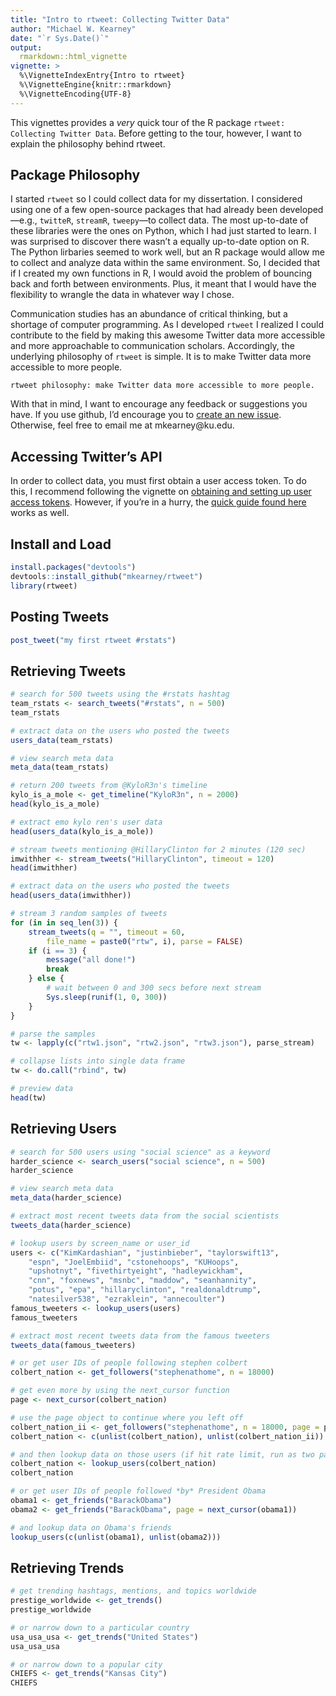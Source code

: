 ```yaml
---
title: "Intro to rtweet: Collecting Twitter Data"
author: "Michael W. Kearney"
date: "`r Sys.Date()`"
output: 
  rmarkdown::html_vignette
vignette: >
  %\VignetteIndexEntry{Intro to rtweet}
  %\VignetteEngine{knitr::rmarkdown}
  %\VignetteEncoding{UTF-8}
---
```


This vignettes provides a *very* quick tour of the R package `rtweet: Collecting Twitter Data`. Before getting to the tour, however, I want to explain the philosophy behind rtweet.

## Package Philosophy

I started `rtweet` so I could collect data for my dissertation. I considered using one of a few open-source packages that had already been developed---e.g., `twitteR`, `streamR`, `tweepy`---to collect data. The most up-to-date of these libraries were the ones on Python, which I had just started to learn. I was surprised to discover there wasn't a equally up-to-date option on R. The Python lirbaries seemed to work well, but an R package would allow me to collect and analyze data within the same environment. So, I decided that if I created my own functions in R, I would avoid the problem of bouncing back and forth between environments. Plus, it meant that I would have the flexibility to wrangle the data in whatever way I chose.

Communication studies has an abundance of critical thinking, but a shortage of computer programming. As I developed `rtweet` I realized I could contribute to the field by making this awesome Twitter data more accessible and more approachable to communication scholars. Accordingly, the underlying philosophy of `rtweet` is simple. It is to make Twitter data more accessible to more people.

```
rtweet philosophy: make Twitter data more accessible to more people.
```

With that in mind, I want to encourage any feedback or suggestions you have. If you use github, I'd encourage you to [create an new issue](https://github.com/mkearney/rtweet/issues). Otherwise, feel free to email me at mkearney@ku.edu.

## Accessing Twitter's API

In order to collect data, you must first obtain a user access token.
To do this, I recommend following the vignette on [obtaining and setting up user access tokens](https://github.com/mkearney/rtweet/blob/master/vignettes/tokens.Rmd).
However, if you're in a hurry, the [quick guide found here](https://github.com/mkearney/rtweet/blob/master/README.md) works as well.

## Install and Load

```r
install.packages("devtools")
devtools::install_github("mkearney/rtweet")
library(rtweet)
```

## Posting Tweets

```r
post_tweet("my first rtweet #rstats")
```

## Retrieving Tweets

```r
# search for 500 tweets using the #rstats hashtag
team_rstats <- search_tweets("#rstats", n = 500)
team_rstats

# extract data on the users who posted the tweets
users_data(team_rstats)

# view search meta data
meta_data(team_rstats)

# return 200 tweets from @KyloR3n's timeline
kylo_is_a_mole <- get_timeline("KyloR3n", n = 2000)
head(kylo_is_a_mole)

# extract emo kylo ren's user data
head(users_data(kylo_is_a_mole))

# stream tweets mentioning @HillaryClinton for 2 minutes (120 sec)
imwithher <- stream_tweets("HillaryClinton", timeout = 120)
head(imwithher)

# extract data on the users who posted the tweets
head(users_data(imwithher))

# stream 3 random samples of tweets
for (in in seq_len(3)) {
	stream_tweets(q = "", timeout = 60,
		file_name = paste0("rtw", i), parse = FALSE)
	if (i == 3) {
		message("all done!")
		break
	} else {
		# wait between 0 and 300 secs before next stream
		Sys.sleep(runif(1, 0, 300))
	}
}

# parse the samples
tw <- lapply(c("rtw1.json", "rtw2.json", "rtw3.json"), parse_stream)

# collapse lists into single data frame
tw <- do.call("rbind", tw)

# preview data
head(tw)
```

## Retrieving Users

```r
# search for 500 users using "social science" as a keyword
harder_science <- search_users("social science", n = 500)
harder_science

# view search meta data
meta_data(harder_science)

# extract most recent tweets data from the social scientists
tweets_data(harder_science)

# lookup users by screen_name or user_id
users <- c("KimKardashian", "justinbieber", "taylorswift13",
	"espn", "JoelEmbiid", "cstonehoops", "KUHoops",
	"upshotnyt", "fivethirtyeight", "hadleywickham",
	"cnn", "foxnews", "msnbc", "maddow", "seanhannity",
	"potus", "epa", "hillaryclinton", "realdonaldtrump",
	"natesilver538", "ezraklein", "annecoulter")
famous_tweeters <- lookup_users(users)
famous_tweeters

# extract most recent tweets data from the famous tweeters
tweets_data(famous_tweeters)

# or get user IDs of people following stephen colbert
colbert_nation <- get_followers("stephenathome", n = 18000)

# get even more by using the next_cursor function
page <- next_cursor(colbert_nation)

# use the page object to continue where you left off
colbert_nation_ii <- get_followers("stephenathome", n = 18000, page = page)
colbert_nation <- c(unlist(colbert_nation), unlist(colbert_nation_ii))

# and then lookup data on those users (if hit rate limit, run as two parts)
colbert_nation <- lookup_users(colbert_nation)
colbert_nation

# or get user IDs of people followed *by* President Obama
obama1 <- get_friends("BarackObama")
obama2 <- get_friends("BarackObama", page = next_cursor(obama1))

# and lookup data on Obama's friends
lookup_users(c(unlist(obama1), unlist(obama2)))
```

## Retrieving Trends

```r
# get trending hashtags, mentions, and topics worldwide
prestige_worldwide <- get_trends()
prestige_worldwide

# or narrow down to a particular country
usa_usa_usa <- get_trends("United States")
usa_usa_usa

# or narrow down to a popular city
CHIEFS <- get_trends("Kansas City")
CHIEFS
```
